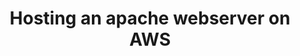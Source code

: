 ---
title: Hosting an apache webserver on AWS
description: This guide is based upon the methods I used to get started.
---